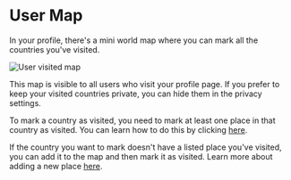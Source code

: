 
# User Map

In your profile, there's a mini world map where you can mark all the countries you've visited.

![User visited map](../../public/user-map.jpg)

This map is visible to all users who visit your profile page. If you prefer to keep your visited countries private, you can hide them in the privacy settings.

To mark a country as visited, you need to mark at least one place in that country as visited. You can learn how to do this by clicking [here](/place/place-actions).

If the country you want to mark doesn't have a listed place you've visited, you can add it to the map and then mark it as visited. Learn more about adding a new place [here](/place/add-place).
